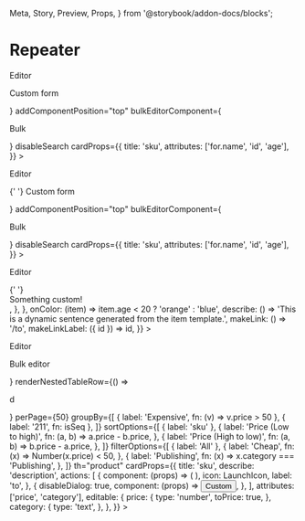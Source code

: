   Meta,
  Story,
  Preview,
  Props,
} from '@storybook/addon-docs/blocks';


<Meta title="Repeater/Repeater" component={Repeater} />

# Repeater

<Preview>
  <Story name="Empty">
    <LocationProvider>
      <Repeater data={[]}>
        <p>Editor</p>
      </Repeater>
    </LocationProvider>
  </Story>
  <Story name="With custom add">
    <LocationProvider>
      <Repeater
        addComponent={<p>Custom form</p>}
        addComponentPosition="top"
        bulkEditorComponent={<p>Bulk</p>}
        disableSearch
        cardProps={{
          title: 'sku',
          attributes: ['for.name', 'id', 'age'],
        }}
      >
        <p>Editor</p>
      </Repeater>{' '}
    </LocationProvider>
  </Story>
  <Story name="With auto-open">
    <LocationProvider initialPath="?selectedSubDocument=3&selectedSubDocumentDialog=editor">
      <Repeater
        addComponent={<p>Custom form</p>}
        addComponentPosition="top"
        bulkEditorComponent={<p>Bulk</p>}
        disableSearch
        cardProps={{
          title: 'sku',
          attributes: ['for.name', 'id', 'age'],
        }}
      >
        <p>Editor</p>
      </Repeater>{' '}
    </LocationProvider>
  </Story>
  <Story name="Without options">
    <LocationProvider>
      <Repeater
        disableMultiselect
        cardProps={{
          title: 'sku',
          attributes: ['for.name', 'id', 'age'],
          editable: {
            position: {
              renderer: () => <div>Something custom!</div>,
            },
          },
          onColor: (item) =>
            item.age < 20 ? 'orange' : 'blue',
          describe: () =>
            'This is a dynamic sentence generated from the item template.',
          makeLink: () => '/to',
          makeLinkLabel: ({ id }) => id,
        }}
      >
        <p>Editor</p>
      </Repeater>
    </LocationProvider>
  </Story>
  <Story name="Custom renderers">
    <LocationProvider>
      <Repeater
        bulkEditorComponent={<p>Bulk editor</p>}
        renderNestedTableRow={() => <p>d</p>}
        perPage={50}
        groupBy={[
          { label: 'Expensive', fn: (v) => v.price > 50 },
          { label: '211', fn: isSeq },
        ]}
        sortOptions={[
          { label: 'sku' },
          {
            label: 'Price (Low to high)',
            fn: (a, b) => a.price - b.price,
          },
          {
            label: 'Price (High to low)',
            fn: (a, b) => b.price - a.price,
          },
        ]}
        filterOptions={[
          { label: 'All' },
          {
            label: 'Cheap',
            fn: (x) => Number(x.price) < 50,
          },
          {
            label: 'Publishing',
            fn: (x) => x.category === 'Publishing',
          },
        ]}
        th="product"
        cardProps={{
          title: 'sku',
          describe: 'description',
          actions: [
            {
              component: (props) => (
                <Builders.Form {...props}>
                  <Builders.Field name="sku" type="text" />
                  <Builders.Field
                    name="price"
                    type="number"
                  />
                </Builders.Form>
              ),
              icon: LaunchIcon,
              label: 'to',
            },
            {
              disableDialog: true,
              component: (props) => <button>Custom</button>,
            },
          ],
          attributes: ['price', 'category'],
          editable: {
            price: {
              type: 'number',
              toPrice: true,
            },
            category: {
              type: 'text',
            },
          },
        }}
      >
        <Builders.Form>
          <Builders.Field name="sku" type="text" />
          <Builders.Field name="price" type="number" />
        </Builders.Form>
      </Repeater>
    </LocationProvider>
  </Story>
</Preview>
